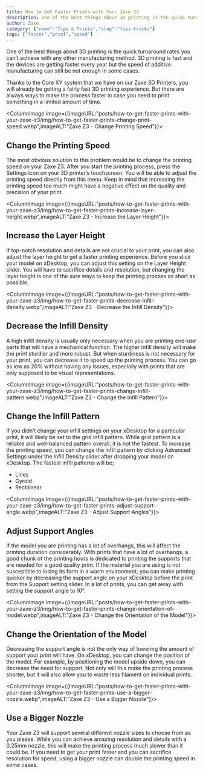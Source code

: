 ```yaml
---
title: How to Get Faster Prints with Your Zaxe Z3
description: One of the best things about 3D printing is the quick turnaround rates you can’t achieve with any other manufacturing method. 3D printing is fast and the devices are getting faster every year but the speed of additive manufacturing can still be not enough in some cases. 
author: Zaxe
category: {"name":"Tips & Tricks","slug":"tips-tricks"}
tags: ["faster","print","speed"]
---
```


One of the best things about 3D printing is the quick turnaround rates you can’t achieve with any other manufacturing method. 3D printing is fast and the devices are getting faster every year but the speed of additive manufacturing can still be not enough in some cases. 

Thanks to the Core XY system that we have on our Zaxe 3D Printers, you will already be getting a fairly fast 3D printing experience. But there are always ways to make the process faster in case you need to print something in a limited amount of time. 

<ColumnImage image={{imageURL:"posts/how-to-get-faster-prints-with-your-zaxe-z3/img/how-to-get-faster-prints-change-print-speed.webp",imageALT:"Zaxe Z3 - Change Printing Speed"}}>
## Change the Printing Speed 

The most obvious solution to this problem would be to change the printing speed on your Zaxe Z3. After you start the printing process, press the Settings icon on your 3D printer’s touchscreen. You will be able to adjust the printing speed directly from this menu. Keep in mind that increasing the printing speed too much might have a negative effect on the quality and precision of your print.
</ColumnImage>

<ColumnImage image={{imageURL:"posts/how-to-get-faster-prints-with-your-zaxe-z3/img/how-to-get-faster-prints-increase-layer-height.webp",imageALT:"Zaxe Z3 - Increase the Layer Height"}}>
## Increase the Layer Height

If top-notch resolution and details are not crucial to your print, you can also adjust the layer height to get a faster printing experience. Before you slice your model on xDesktop, you can adjust this setting on the Layer Height slider. You will have to sacrifice details and resolution, but changing the layer height is one of the sure ways to keep the printing process as short as possible. 
</ColumnImage>

<ColumnImage image={{imageURL:"posts/how-to-get-faster-prints-with-your-zaxe-z3/img/how-to-get-faster-prints-decrease-infill-density.webp",imageALT:"Zaxe Z3 - Decrease the Infill Density"}}>
## Decrease the Infill Density

A high infill density is usually only necessary when you are printing end-use parts that will have a mechanical function. The higher infill density will make the print sturdier and more robust. But when sturdiness is not necessary for your print, you can decrease it to speed up the printing process. You can go as low as 20% without having any issues, especially with prints that are only supposed to be visual representations. 
</ColumnImage>

<ColumnImage image={{imageURL:"posts/how-to-get-faster-prints-with-your-zaxe-z3/img/how-to-get-faster-prints-change-infill-pattern.webp",imageALT:"Zaxe Z3 - Change the Infill Pattern"}}>
## Change the Infill Pattern

If you didn’t change your infill settings on your xDesktop for a particular print, it will likely be set to the grid infill pattern. While grid pattern is a reliable and well-balanced pattern overall, it is not the fastest. To increase the printing speed, you can change the infill pattern by clicking Advanced Settings under the Infill Density slider after dropping your model on xDesktop. The fastest infill patterns will be; 

- Lines 
- Gyroid 
- Rectilinear
</ColumnImage>

<ColumnImage image={{imageURL:"posts/how-to-get-faster-prints-with-your-zaxe-z3/img/how-to-get-faster-prints-adjust-support-angle.webp",imageALT:"Zaxe Z3 - Adjust Support Angles"}}>
## Adjust Support Angles

If the model you are printing has a lot of overhangs, this will affect the printing duration considerably. With prints that have a lot of overhangs, a good chunk of the printing hours is dedicated to printing the supports that are needed for a good quality print. If the material you are using is not susceptible to losing its form in a warm environment, you can make printing quicker by decreasing the support angle on your xDesktop before the print from the Support setting slider. In a lot of prints, you can get away with setting the support angle to 10°.
</ColumnImage>

<ColumnImage image={{imageURL:"posts/how-to-get-faster-prints-with-your-zaxe-z3/img/how-to-get-faster-prints-change-orientation-of-model.webp",imageALT:"Zaxe Z3 - Change the Orientation of the Model"}}>
## Change the Orientation of the Model 

Decreasing the support angle is not the only way of lowering the amount of support your print will have. On xDesktop, you can change the position of the model. For example, by positioning the model upside down, you can decrease the need for support. Not only will this make the printing process shorter, but it will also allow you to waste less filament on individual prints.
</ColumnImage>

<ColumnImage image={{imageURL:"posts/how-to-get-faster-prints-with-your-zaxe-z3/img/how-to-get-faster-prints-use-a-bigger-nozzle.webp",imageALT:"Zaxe Z3 - Use a Bigger Nozzle"}}>
## Use a Bigger Nozzle

Your Zaxe Z3 will support several different nozzle sizes to choose from as you please. While you can achieve amazing resolution and details with a 0,25mm nozzle, this will make the printing process much slower than it could be. If you need to get your print faster and you can sacrifice resolution for speed, using a bigger nozzle can double the printing speed in some cases.
</ColumnImage>